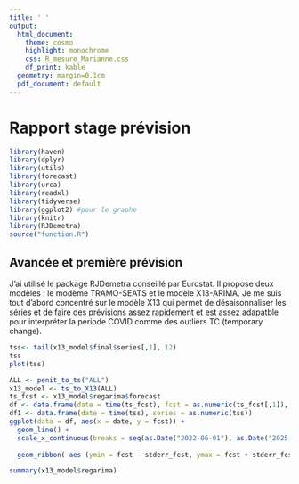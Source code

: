 ```yaml
---
title: ' '
output:
  html_document:
    theme: cosmo
    highlight: monochrome
    css: R_mesure_Marianne.css
    df_print: kable
  geometry: margin=0.1cm
  pdf_document: default
---
```

# Rapport stage prévision 


```r
library(haven)
library(dplyr)
library(utils)
library(forecast)
library(urca)
library(readxl)
library(tidyverse)
library(ggplot2) #pour le graphe
library(knitr)
library(RJDemetra)
source("function.R")
```

## Avancée et première prévision

J'ai utilisé le package RJDemetra conseillé par Eurostat. Il propose deux modèles : le modème TRAMO-SEATS et le modèle X13-ARIMA. Je me suis tout d'abord concentré sur le modèle X13 qui permet de désaisonnaliser les séries et de faire des prévisions assez rapidement et est assez adapatble pour interpréter la période COVID comme des outliers TC (temporary change). 

```r
tss<- tail(x13_model$final$series[,1], 12)
tss
plot(tss)
```


```r
ALL <- penit_to_ts("ALL")
x13_model <- ts_to_X13(ALL)
ts_fcst <- x13_model$regarima$forecast
df <- data.frame(date = time(ts_fcst), fcst = as.numeric(ts_fcst[,1]), stderr_fcst = as.numeric(ts_fcst[,2]))
df1 <- data.frame(date = time(tss), series = as.numeric(tss))
ggplot(data = df, aes(x = date, y = fcst)) + 
  geom_line() + 
  scale_x_continuous(breaks = seq(as.Date("2022-06-01"), as.Date("2025-05-01"), by = "month"), labels = seq(as.Date("2022-06-01"), as.Date("2025-05-01"), by = "month")) +
 
  geom_ribbon( aes (ymin = fcst - stderr_fcst, ymax = fcst + stderr_fcst), alpha = 0.2)

summary(x13_model$regarima)
```


